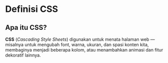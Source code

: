 # Definisi CSS
## Apa itu CSS?
**CSS** (*Cascading Style Sheets*) digunakan untuk menata halaman web — misalnya untuk mengubah font, warna, ukuran, dan spasi konten kita, membaginya menjadi beberapa kolom, atau menambahkan animasi dan fitur dekoratif lainnya.

